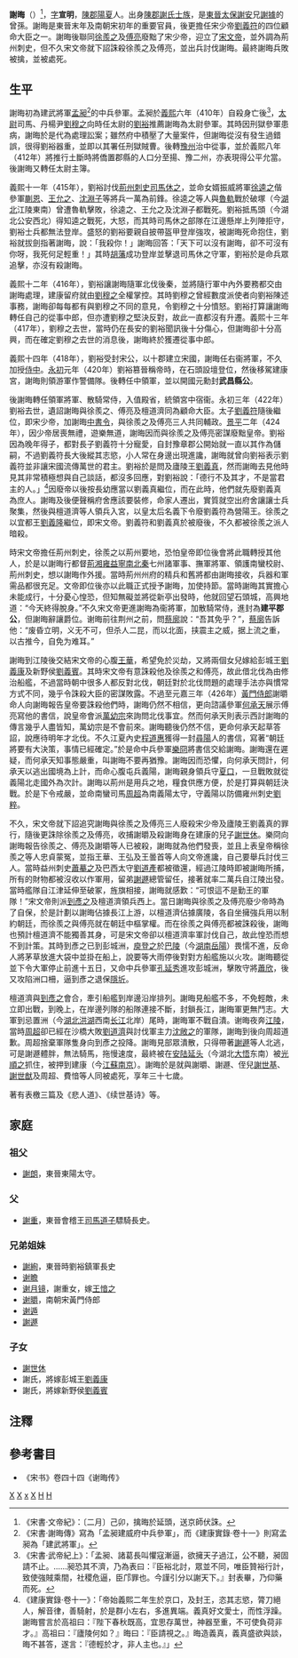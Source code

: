 {{Infobox_Person
| name = 谢晦
|image=
|box_width= 
|occupation= 
| period = 5世紀
|birth_name=
| other_names =谢宣明
| Sex = 男
|birth_date= 390年
|birth_place= 東晉
|death_date= 426年
|death_place= 南朝宋 [[建康|建康]]
| nationality =南朝宋
| residence =
| party = 
| religion =
| spouse = 
| relatives =祖父 [[謝朗|謝朗]]<br>子 [[谢世休|谢世休]]
| educate =私塾
| past = 建武中兵參軍<br>太尉參軍<br>右衞將軍、侍中<br>領軍將軍、散騎常侍<br>都督七州諸軍事、撫軍將軍、荊州刺史
| work = 
| award =
}}
'''謝晦'''（{{bd|390年||426年|4月22日|catIdx=X}}）<ref>《宋書·文帝紀》：〔二月〕己卯，擒晦於延頭，送京師伏誅。</ref>，[[表字|字]]'''宣明'''，[[陳郡|陳郡]][[陽夏|陽夏]]人。出身[[陳郡謝氏|陳郡謝氏]][[士族|士族]]，是[[東晉|東晉]][[太保|太保]][[謝安|謝安]]兄[[謝據|謝據]]的曾孫。謝晦是東晉末年及南朝宋初年的重要官員，後更擔任宋少帝[[劉義符|劉義符]]的四位顧命大臣之一。謝晦後聯同[[徐羨之|徐羨之]]及[[傅亮_(南朝宋)|傅亮]]廢黜了宋少帝，迎立了[[宋文帝|宋文帝]]，並外調為荊州刺史，但不久宋文帝就下詔誅殺徐羨之及傅亮，並出兵討伐謝晦。最終謝晦兵敗被擒，並被處死。

== 生平 ==
謝晦初為建武將軍[[孟昶_(東晉)|孟昶]]<ref>《宋書·謝晦傳》寫為「孟昶建威府中兵參軍」，而《建康實錄·卷十一》則寫孟昶為「建武將軍」。</ref>的中兵參軍。孟昶於[[義熙_(東晉)|義熙]]六年（410年）自殺身亡後<ref>《宋書·武帝紀上》：「孟昶、諸葛長叫懼寇漸逼，欲擁天子過江，公不聽，昶固請不止。……昶恐其不濟，乃為表曰：『臣裕北討，眾並不同，唯臣贊裕行計，致使強賊乘間，社稷危逼，臣邝罪也。今謹引分以謝天下。』封表畢，乃仰藥而死。</ref>，[[太尉|太尉]]司馬、丹楊尹[[劉穆之|劉穆之]]向時任太尉的[[劉裕|劉裕]]推薦謝晦為太尉參軍。其時因刑獄參軍患病，謝晦於是代為處理訟案；雖然府中積壓了大量案件，但謝晦從沒有發生過錯誤，很得劉裕器重，並即以其署任刑獄賊曹。後轉[[豫州|豫州]]治中從事，並於義熙八年（412年）將推行土斷時將僑置郡縣的人口分至揚、豫二州，亦表現得公平允當。後謝晦又轉任太尉主簿。

義熙十一年（415年），劉裕討伐[[荊州_(古代)|荊州]][[刺史|刺史]][[司馬休之|司馬休之]]，並命女婿振威將軍[[徐逵之|徐逵之]]偕參軍[[蒯恩|蒯恩]]、[[王允之|王允之]]、[[沈淵子|沈淵子]]等將兵一萬為前鋒。徐逵之等人與[[魯軌|魯軌]]戰於破塚（今[[湖北|湖北]]江陵東南）曾遭魯軌擊敗，徐逵之、王允之及沈淵子都戰死。劉裕抵馬頭（今湖北公安西北）得知逵之戰死，大怒，而其時司馬休之部隊在江邊懸岸上列陣拒守，劉裕士兵都無法登岸。盛怒的劉裕要親自披帶盔甲登岸強攻，被謝晦死命抱住，劉裕就拔劍指著謝晦，說：「我殺你！」謝晦回答：「天下可以沒有謝晦，卻不可沒有你呀，我死何足輕重！」其時[[胡藩|胡藩]]成功登岸並擊退司馬休之守軍，劉裕於是命兵眾追擊，亦沒有殺謝晦。

義熙十二年（416年），劉裕讓謝晦隨軍北伐後秦，並將隨行軍中內外要務都交由謝晦處理，建康留府就由[[劉穆之|劉穆之]]全權掌控。其時劉穆之曾經數度派使者向劉裕陳述事務，謝晦卻每每都有與劉穆之不同的意見，令劉穆之十分憤怒。劉裕打算讓謝晦轉任自己的從事中郎，但亦遭劉穆之堅決反對，故此一直都沒有升遷。義熙十三年（417年），劉穆之去世，當時仍在長安的劉裕聞訊後十分傷心，但謝晦卻十分高興，而在確定劉穆之去世的消息後，謝晦終於獲遷從事中郎。

義熙十四年（418年），劉裕受封宋公，以十郡建立宋國，謝晦任右衞將軍，不久加授[[侍中|侍中]]。[[永初_(劉宋)|永初]]元年（420年）劉裕篡晉稱帝時，在石頭設壇登位，然後移駕建康宮，謝晦則領游軍作警備隊。後轉任中領軍，並以開國元勳封'''武昌縣公'''。

後謝晦轉任領軍將軍、散騎常侍，入值殿省，統領宮中宿衞。永初三年（422年）劉裕去世，遺詔謝晦與徐羨之、傅亮及檀道濟同為顧命大臣。太子[[劉義符|劉義符]]隨後繼位，即宋少帝，加謝晦[[中書令|中書令]]，與徐羨之及傅亮三人共同輔政。[[景平|景平]]二年（424年），因少帝居喪無禮，遊樂無道，謝晦因而與徐羨之及傅亮密謀廢黜皇帝。劉裕因為晚年得子，都對長子劉義符十分寵愛，自封豫章郡公開始就一直以其作為儲嗣，不過劉義符長大後縱其志慾，小人常在身邊出現進讒，謝晦就曾向劉裕表示劉義符並非讓宋國流傳萬世的君主。劉裕於是問及廬陵王[[劉義真|劉義真]]，然而謝晦去見他時見其非常積極想與自己談話，都沒多回應，對劉裕說：「德行不及其才，不是當君主的人。」<ref>《建康實錄·卷十一》：「帝始義熙二年生於京口，及封王，恣其志慾，膂刀絕人，解音律，善騎射，於是群小左右，多進異端。義真好文愛士，而性浮躁。謝晦嘗言於高祖曰：『陛下春秋既高，宜思存萬世，神器至重，不可使負荷非才。』高祖曰：『廬陵何如？』晦曰：『臣請視之。』晦造義真，義真盛欲與談，晦不甚答，遂言：『德輕於才，非人主也。』」</ref>因廢帝以後按長幼應當以劉義真繼位，而在此時，他們就先廢劉義真為庶人。謝晦及後便聲稱府舍應該要裝修，命家人遷出，實質就空出府舍讓讓士兵聚集，然後與檀道濟等人領兵入宮，以皇太后名義下令廢劉義符為營陽王。徐羨之以宜都王[[劉義隆|劉義隆]]繼位，即宋文帝。劉義符和劉義真於被廢後，不久都被徐羨之派人暗殺。

時宋文帝擔任荊州刺史，徐羨之以荊州要地，恐怕皇帝即位後會將此職轉授其他人，於是以謝晦行都督[[荊州|荊]][[湘州|湘]][[雍州|雍]][[益州|益]][[寧州|寧]][[南秦州|南]][[北秦州|北秦]]七州諸軍事、撫軍將軍、領護南蠻校尉、荊州刺史，想以謝晦作外援。當時荊州州府的精兵和舊將都由謝晦接收，兵器和軍需品都很充足。文帝即位後亦以此職正式授予謝晦，加使持節。當時謝晦其實擔心未能成行，十分憂心惶恐，但知無礙並將從新亭出發時，他就回望石頭城，高興地道：“今天終得脫身。”不久宋文帝更進謝晦為衞將軍，加散騎常侍，進封為'''建平郡公'''，但謝晦辭讓爵位。谢晦前往荆州之前，問[[蔡廓|蔡廓]]說：“吾其免乎？”，[[蔡廓|蔡廓]]告訴他：“废昏立明，义无不可，但杀人二昆，而以北面，挟震主之威，据上流之重，以古推今，自免为难耳。”

謝晦到江陵後交結宋文帝的心腹[[王華|王華]]，希望免於災劫，又將兩個女兒嫁給彭城王[[劉義康|劉義康]]及新野侯[[劉義賓|劉義賓]]。其時宋文帝有意誅殺他及徐羨之和傅亮，故此借北伐為由修治船艦，不過當時朝中很多人都反對北伐，朝廷對於北伐問題的處理手法亦與慣常方式不同，幾乎令誅殺大臣的密謀敗露。不過至元嘉三年（426年）[[黃門侍郎|黃門侍郎]]謝㬭命人向謝晦報告皇帝要誅殺他們時，謝晦仍然不相信，更向諮議參軍[[何承天|何承天]]展示傅亮寫他的書信，說皇帝會派[[萬幼宗|萬幼宗]]來詢問北伐事宜。然而何承天則表示西討謝晦的傳言幾乎人盡皆知，萬幼宗是不會前來。謝晦聽後仍然不信，更命何承天起草答詔，說應待明年才北伐。不久江夏內史[[程道惠|程道惠]]獲得一封[[尋陽|尋陽]]人的書信，寫著“朝廷將要有大決策，事情已經確定。”於是命中兵參軍[[樂冏|樂冏]]將書信交給謝晦。謝晦還在遲疑，而何承天知事態嚴重，叫謝晦不要再猶豫。謝晦因而恐懼，向何承天問計，何承天以逃出國境為上計，而命心腹屯兵義陽，謝晦親身領兵守[[夏口|夏口]]，一旦戰敗就從義陽北走國外為次計。謝晦以荊州是用兵之地，糧食供應方便，於是打算與朝廷決戰。於是下令戒嚴，並命南蠻司馬[[周超|周超]]為南義陽太守，守義陽以防備雍州刺史[[劉粹|劉粹]]。

不久，宋文帝就下詔追究謝晦與徐羨之及傅亮三人廢殺宋少帝及廬陵王劉義真的罪行，隨後更誅除徐羨之及傅亮，收捕謝㬭及殺謝晦身在建康的兒子[[謝世休|謝世休]]。樂冏向謝晦報告徐羨之、傅亮及謝㬭等人已被殺，謝晦就為他們發喪，並且上表皇帝稱徐羨之等人忠貞蒙冤，並指王華、王弘及王曇首等人向文帝進讒，自己要舉兵討伐三人。當時益州刺史[[蕭摹之|蕭摹之]]及巴西太守[[劉道產|劉道產]]都被徵還，經過江陵時即被謝晦所捕，所有的財物都被沒收以作軍用，留弟[[謝遯|謝遯]]總管留任，接著就率二萬兵自江陵出發。當時艦隊自江津延伸至破冢，旌旗相接，謝晦就感歎：“可恨這不是勤王的軍隊！”宋文帝則派[[到彥之|到彥之]]及檀道濟領兵西上。當日謝晦與徐羨之及傅亮廢少帝時為了自保，於是計劃以謝晦佔據長江上游，以檀道濟佔據廣陵，各自坐擁強兵用以制約朝廷，而徐羨之與傅亮就在朝廷中樞掌權。而在徐羨之與傅亮都被誅殺後，謝晦也預計檀道濟不能獨善其身，可是宋文帝卻以檀道濟率軍討伐自己，故此惶恐而想不到計策。其時到彥之已到彭城洲，[[庾登之|庾登之]]於[[巴陵|巴陵]]（今[[湖南|湖南]][[岳陽|岳陽]]）畏懦不進，反命人將茅草放進大袋中並掛在船上，說要等大雨停後對對方船艦施以火攻。謝晦聽從並下令大軍停止前進十五日，又命中兵參軍[[孔延秀|孔延秀]]進攻彭城洲，擊敗守將[[蕭欣|蕭欣]]，後又攻陷洲口柵，逼到彥之退保[[隱圻|隱圻]]。

檀道濟與[[到彥之|到彥之]]會合，牽引船艦到岸邊沿岸排列。謝晦見船艦不多，不免輕敵，未立即出戰，到晚上，在岸邊列隊的船隊連接不斷，封鎖長江，謝晦軍更無鬥志。大軍到忌置洲（今[[湖北|湖北]][[洪湖|洪湖]]西南[[长江|长江]]北岸）尾時，謝晦軍不戰自潰。谢晦夜奔[[江陵|江陵]]，當時[[周超|周超]]卻已經在沙橋大敗[[劉道濟|劉道濟]]與討伐軍主力[[沈敞之|沈敞之]]的軍隊，謝晦到後向周超道歉。周超捨棄軍隊隻身向到彥之投降。謝晦見部眾潰散，只得帶著[[謝遯|謝遯]]等人北逃，可是謝遯體胖，無法騎馬，拖慢速度，最終被在[[安陆|安陆]][[延头|延头]]（今湖北[[大悟|大悟]]东南）被[[光順之|光順之]]抓住，被押到建康（今[[江蘇|江蘇]][[南京|南京]]）。謝晦於是就與謝㬭、謝遯、侄兒[[謝世基|謝世基]]、[[謝世猷|謝世猷]]及周超、費愔等人同被處死，享年三十七歲。

著有表檄三篇及《悲人道》、《续世基诗》等。

== 家庭 ==
=== 祖父 ===
*[[謝朗|謝朗]]，東晉東陽太守。
=== 父 ===
*[[謝重|謝重]]，東晉會稽王[[司馬道子|司馬道子]]驃騎長史。
=== 兄弟姐妹 ===
*[[謝絢|謝絢]]，東晉時劉裕鎮軍長史
*[[谢瞻|谢瞻]]
*[[谢月镜|谢月镜]]，謝重女，嫁[[王愔之|王愔之]]
*[[谢㬭|谢㬭]]，南朝宋黃門侍郎
*[[谢遁|谢遁]]
*[[謝遯|謝遯]]

=== 子女 ===
*[[謝世休|謝世休]]
*謝氏，將嫁彭城王[[劉義康|劉義康]]
*謝氏，將嫁新野侯[[劉義賓|劉義賓]]

==注釋==
{{reflist}}

==參考書目==
*《宋书》卷四十四《谢晦传》
[[Category:南北朝人|X]]
[[Category:南朝政治人物|X]]
[[Category:南北朝被處決者|x]]
[[Category:太康人|X]]
[[Category:謝姓|H]]
[[Category:陈郡谢氏|H]]
